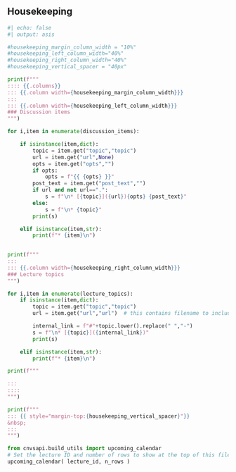 ## Housekeeping


```python
#| echo: false
#| output: asis

#housekeeping_margin_column_width = "10%"
#housekeeping_left_column_width="40%"
#housekeeping_right_column_width="40%"
#housekeeping_vertical_spacer = "40px"

print(f"""
:::: {{.columns}}
::: {{.column width={housekeeping_margin_column_width}}}
:::
::: {{.column width={housekeeping_left_column_width}}}
### Discussion items
""")

for i,item in enumerate(discussion_items):

    if isinstance(item,dict):
        topic = item.get("topic","topic")
        url = item.get("url",None)
        opts = item.get("opts","")
        if opts:
            opts = f"{{ {opts} }}"
        post_text = item.get("post_text","")
        if url and not url==".":
            s = f"\n* [{topic}]({url}){opts} {post_text}"
        else:
            s = f"\n* {topic}"
        print(s)

    elif isinstance(item,str):
        print(f"* {item}\n")
    

print(f"""
:::
::: {{.column width={housekeeping_right_column_width}}}
### Lecture topics
""")

for i,item in enumerate(lecture_topics):
    if isinstance(item,dict):
        topic = item.get("topic","topic")
        url = item.get("url","url")  # this contains filename to include

        internal_link = f"#"+topic.lower().replace(" ","-")
        s = f"\n* [{topic}]({internal_link})"
        print(s)

    elif isinstance(item,str):
        print(f"* {item}\n")

print(f"""

:::
::::
""")

print(f"""
::: {{ style="margin-top:{housekeeping_vertical_spacer}"}}
&nbsp;
:::
""")

from cnvsapi.build_utils import upcoming_calendar
# Set the lecture ID and number of rows to show at the top of this file!
upcoming_calendar( lecture_id, n_rows )
```
